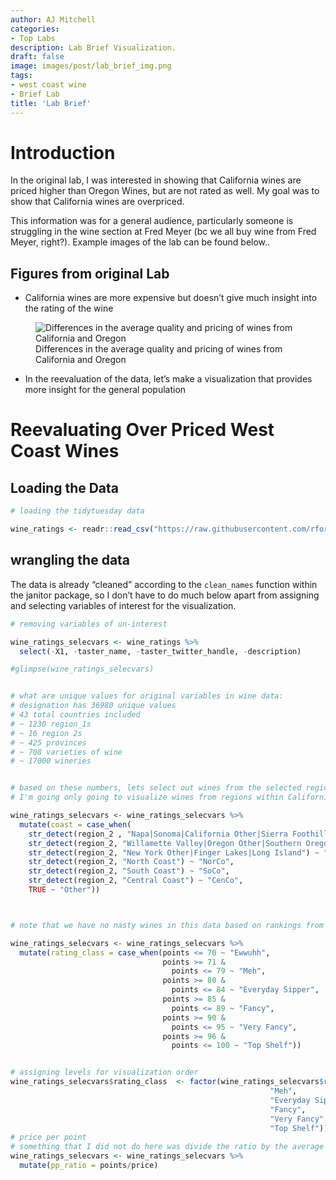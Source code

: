 ```yaml
---
author: AJ Mitchell
categories:
- Top Labs
description: Lab Brief Visualization.
draft: false
image: images/post/lab_brief_img.png
tags:
- west coast wine
- Brief Lab
title: 'Lab Brief'
---
```


# Introduction 

In the original lab, I was interested in showing that California wines are priced higher than Oregon Wines, but are not rated as well. My goal was to show that California wines are overpriced. 

This information was for a general audience, particularly someone is struggling in the wine section at Fred Meyer (bc we all buy wine from Fred Meyer, right?). Example images of the lab can be found below.. 

## Figures from original Lab


- California wines are more expensive but doesn't give much insight into the rating of the wine

![Differences in the average quality and pricing of wines from California and Oregon](/images/post/lab_brief_img.jpg)


- In the reevaluation of the data, let's make a visualization that provides more insight for the general population


# Reevaluating Over Priced West Coast Wines

## Loading the Data

```r
# loading the tidytuesday data

wine_ratings <- readr::read_csv("https://raw.githubusercontent.com/rfordatascience/tidytuesday/master/data/2019/2019-05-28/winemag-data-130k-v2.csv")

```

## wrangling the data

The data is already "cleaned" according to the `clean_names` function within the janitor package, so I don't have to do much below apart from assigning and selecting variables of interest for the visualization. 


```r
# removing variables of un-interest

wine_ratings_selecvars <- wine_ratings %>%
  select(-X1, -taster_name, -taster_twitter_handle, -description)

#glimpse(wine_ratings_selecvars)


# what are unique values for original variables in wine data:
# designation has 36980 unique values
# 43 total countries included
# ~ 1230 region_1s
# ~ 16 region 2s
# ~ 425 provinces
# ~ 708 varieties of wine
# ~ 17000 wineries


# based on these numbers, lets select out wines from the selected region / coast
# I'm going only going to visualize wines from regions within California and Oregon

wine_ratings_selecvars <- wine_ratings_selecvars %>%
  mutate(coast = case_when(
    str_detect(region_2 , "Napa|Sonoma|California Other|Sierra Foothills|Napa-Sonoma") ~ "Cali",
    str_detect(region_2, "Willamette Valley|Oregon Other|Southern Oregon|Washington Other|Columbia Valley") ~ "PNW",
    str_detect(region_2, "New York Other|Finger Lakes|Long Island") ~ "NorEa",
    str_detect(region_2, "North Coast") ~ "NorCo",
    str_detect(region_2, "South Coast") ~ "SoCo",
    str_detect(region_2, "Central Coast") ~ "CenCo",
    TRUE ~ "Other"))



# note that we have no nasty wines in this data based on rankings from WineSearcher.com

wine_ratings_selecvars <- wine_ratings_selecvars %>%
  mutate(rating_class = case_when(points <= 70 ~ "Ewwuhh",
                                  points >= 71 &
                                    points <= 79 ~ "Meh",
                                  points >= 80 &
                                    points <= 84 ~ "Everyday Sipper",
                                  points >= 85 & 
                                    points <= 89 ~ "Fancy",
                                  points >= 90 &
                                    points <= 95 ~ "Very Fancy",
                                  points >= 96 &
                                    points <= 100 ~ "Top Shelf"))


# assigning levels for visualization order
wine_ratings_selecvars$rating_class  <- factor(wine_ratings_selecvars$rating_class, levels = c("Ewwuhh",
                                                          "Meh", 
                                                          "Everyday Sipper",
                                                          "Fancy",
                                                          "Very Fancy",
                                                          "Top Shelf"))
# price per point 
# something that I did not do here was divide the ratio by the average price and average rating - that may be more informative
wine_ratings_selecvars <- wine_ratings_selecvars %>%
  mutate(pp_ratio = points/price)

```

